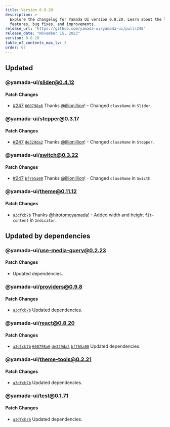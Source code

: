 ```yaml
---
title: Version 0.8.20
description: >-
  Explore the changelog for Yamada UI version 0.8.20. Learn about the latest
  features, bug fixes, and improvements.
release_url: "https://github.com/yamada-ui/yamada-ui/pull/248"
release_date: "November 15, 2023"
version: 0.8.20
table_of_contents_max_lv: 3
order: 67
---
```


## Updated

### @yamada-ui/slider@0.4.12

#### Patch Changes

- [#247](https://github.com/hirotomoyamada/yamada-ui/pull/247) [`660798a6`](https://github.com/hirotomoyamada/yamada-ui/commit/660798a63fcbb0fe86a2c218ae5a3175e5e0b5ec) Thanks [@illionillion](https://github.com/illionillion)! - Changed `className` in `Slider`.

### @yamada-ui/stepper@0.3.17

#### Patch Changes

- [#247](https://github.com/hirotomoyamada/yamada-ui/pull/247) [`de329da2`](https://github.com/hirotomoyamada/yamada-ui/commit/de329da27afa52fe5b03c79b7f506dcb99c4279b) Thanks [@illionillion](https://github.com/illionillion)! - Changed `className` in `Stepper`.

### @yamada-ui/switch@0.3.22

#### Patch Changes

- [#247](https://github.com/hirotomoyamada/yamada-ui/pull/247) [`bf765a00`](https://github.com/hirotomoyamada/yamada-ui/commit/bf765a00f234f89c4f08f312e942d9a781a6b6b7) Thanks [@illionillion](https://github.com/illionillion)! - Changed `className` in `Swicth`.

### @yamada-ui/theme@0.11.12

#### Patch Changes

- [`a3dfcb7b`](https://github.com/hirotomoyamada/yamada-ui/commit/a3dfcb7befa31608a00e7928ee51e219810d23bd) Thanks [@hirotomoyamada](https://github.com/hirotomoyamada)! - Added width and height `fit-content` in `Indicator`.

## Updated by dependencies

### @yamada-ui/use-media-query@0.2.23

#### Patch Changes

- Updated dependencies.

### @yamada-ui/providers@0.9.8

#### Patch Changes

- [`a3dfcb7b`](https://github.com/hirotomoyamada/yamada-ui/commit/a3dfcb7befa31608a00e7928ee51e219810d23bd) Updated dependencies.

### @yamada-ui/react@0.8.20

#### Patch Changes

- [`a3dfcb7b`](https://github.com/hirotomoyamada/yamada-ui/commit/a3dfcb7befa31608a00e7928ee51e219810d23bd) [`660798a6`](https://github.com/hirotomoyamada/yamada-ui/commit/660798a63fcbb0fe86a2c218ae5a3175e5e0b5ec) [`de329da2`](https://github.com/hirotomoyamada/yamada-ui/commit/de329da27afa52fe5b03c79b7f506dcb99c4279b) [`bf765a00`](https://github.com/hirotomoyamada/yamada-ui/commit/bf765a00f234f89c4f08f312e942d9a781a6b6b7) Updated dependencies.

### @yamada-ui/theme-tools@0.2.21

#### Patch Changes

- [`a3dfcb7b`](https://github.com/hirotomoyamada/yamada-ui/commit/a3dfcb7befa31608a00e7928ee51e219810d23bd) Updated dependencies.

### @yamada-ui/test@0.1.71

#### Patch Changes

- [`a3dfcb7b`](https://github.com/hirotomoyamada/yamada-ui/commit/a3dfcb7befa31608a00e7928ee51e219810d23bd) Updated dependencies.
